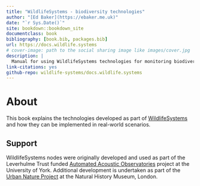 ```yaml
--- 
title: "WildlifeSystems - biodiversity technologies"
author: "[Ed Baker](https://ebaker.me.uk)"
date: "`r Sys.Date()`"
site: bookdown::bookdown_site
documentclass: book
bibliography: [book.bib, packages.bib]
url: https://docs.wildlife.systems
# cover-image: path to the social sharing image like images/cover.jpg
description: |
  Manual for using WildlifeSystems technologies for monitoring biodiversity.
link-citations: yes
github-repo: wildlife-systems/docs.wildlife.systems
---
```


# About {-}

This book explains the technologies developed as part of [WildlifeSystems](https://wildlife.systems) and how they can be implemented in real-world scenarios.

## Support {-}

WildlifeSystems nodes were originally developed and used as part of the Leverhulme Trust funded [Automated Acoustic Observatories](https://ebaker.me.uk/aao) project at the University of York. Additional development is undertaken as part of the [Urban Nature Project](https://www.nhm.ac.uk/about-us/urban-nature-project.html) at the Natural History Museum, London.
